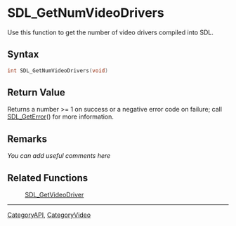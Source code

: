 
= SDL_GetNumVideoDrivers =
Use this function to get the number of video drivers compiled into SDL.


== Syntax ==
<syntaxhighlight lang='c++'>
int SDL_GetNumVideoDrivers(void)
</syntaxhighlight>

== Return Value ==
Returns a number >= 1 on success or a negative error code on failure; call [[SDL_GetError]]() for more information.

== Remarks ==
''You can add useful comments here''

== Related Functions ==
:[[SDL_GetVideoDriver]]

----
[[CategoryAPI]], [[CategoryVideo]]

